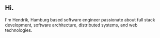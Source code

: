## Hi.

I'm Hendrik, Hamburg based software engineer passionate about full stack development, software architecture,
distributed systems, and web technologies.